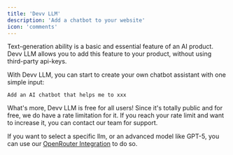 ```yaml
---
title: 'Devv LLM'
description: 'Add a chatbot to your website'
icon: 'comments'
---
```


Text-generation ability is a basic and essential feature of an AI product. Devv LLM allows you to add this feature to your product, without using third-party api-keys.

With Devv LLM, you can start to create your own chatbot assistant with one simple input:

```
Add an AI chatbot that helps me to xxx
```

What's more, Devv LLM is free for all users! Since it's totally public and for free, we do have a rate limitation for it. If you reach your rate limit and want to increase it, you can contact our team for support.

If you want to select a specific llm, or an advanced model like GPT-5, you can use our [OpenRouter Integration](/integrations/openrouter) to do so.
